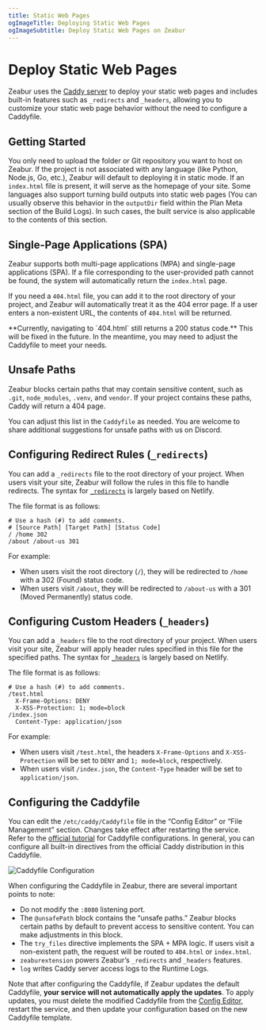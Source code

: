 ```yaml
---
title: Static Web Pages
ogImageTitle: Deploying Static Web Pages
ogImageSubtitle: Deploy Static Web Pages on Zeabur
---
```



# Deploy Static Web Pages

Zeabur uses the [Caddy server](https://caddyserver.com/) to deploy your static web pages and includes built-in features such as `_redirects` and `_headers`, allowing you to customize your static web page behavior without the need to configure a Caddyfile.

## Getting Started

You only need to upload the folder or Git repository you want to host on Zeabur. If the project is not associated with any language (like Python, Node.js, Go, etc.), Zeabur will default to deploying it in static mode. If an `index.html` file is present, it will serve as the homepage of your site. Some languages also support turning build outputs into static web pages (You can usually observe this behavior in the `outputDir` field within the Plan Meta section of the Build Logs). In such cases, the built service is also applicable to the contents of this section.

## Single-Page Applications (SPA)

Zeabur supports both multi-page applications (MPA) and single-page applications (SPA). If a file corresponding to the user-provided path cannot be found, the system will automatically return the `index.html` page.

If you need a `404.html` file, you can add it to the root directory of your project, and Zeabur will automatically treat it as the 404 error page. If a user enters a non-existent URL, the contents of `404.html` will be returned.

<Callout type="warning">
**Currently, navigating to `404.html` still returns a 200 status code.** This will be fixed in the future. In the meantime, you may need to adjust the Caddyfile to meet your needs.
</Callout>

## Unsafe Paths

Zeabur blocks certain paths that may contain sensitive content, such as `.git`, `node_modules`, `.venv`, and `vendor`. If your project contains these paths, Caddy will return a 404 page.

You can adjust this list in the `Caddyfile` as needed. You are welcome to share additional suggestions for unsafe paths with us on Discord.

## Configuring Redirect Rules (`_redirects`)

You can add a `_redirects` file to the root directory of your project. When users visit your site, Zeabur will follow the rules in this file to handle redirects. The syntax for [`_redirects`](https://docs.netlify.com/routing/redirects/#syntax-for-the-redirects-file) is largely based on Netlify.

The file format is as follows:

```plaintext filename="_redirects"
# Use a hash (#) to add comments.
# [Source Path] [Target Path] [Status Code]
/ /home 302
/about /about-us 301
```

For example:

- When users visit the root directory (`/`), they will be redirected to `/home` with a 302 (Found) status code.
- When users visit `/about`, they will be redirected to `/about-us` with a 301 (Moved Permanently) status code.

## Configuring Custom Headers (`_headers`)

You can add a `_headers` file to the root directory of your project. When users visit your site, Zeabur will apply header rules specified in this file for the specified paths. The syntax for [`_headers`](https://docs.netlify.com/routing/headers/) is largely based on Netlify.

The file format is as follows:

```plaintext filename="_headers"
# Use a hash (#) to add comments.
/test.html
  X-Frame-Options: DENY
  X-XSS-Protection: 1; mode=block
/index.json
  Content-Type: application/json
```

For example:

- When users visit `/test.html`, the headers `X-Frame-Options` and `X-XSS-Protection` will be set to `DENY` and `1; mode=block`, respectively.
- When users visit `/index.json`, the `Content-Type` header will be set to `application/json`.

## Configuring the Caddyfile

You can edit the `/etc/caddy/Caddyfile` file in the “Config Editor” or “File Management” section. Changes take effect after restarting the service. Refer to the [official tutorial](https://caddyserver.com/docs/caddyfile-tutorial) for Caddyfile configurations. In general, you can configure all built-in directives from the official Caddy distribution in this Caddyfile.

![Caddyfile Configuration](/guides/static/caddyfile-configuration.webp)

When configuring the Caddyfile in Zeabur, there are several important points to note:

- Do not modify the `:8080` listening port.
- The `@unsafePath` block contains the “unsafe paths.” Zeabur blocks certain paths by default to prevent access to sensitive content. You can make adjustments in this block.
- The `try_files` directive implements the SPA + MPA logic. If users visit a non-existent path, the request will be routed to `404.html` or `index.html`.
- `zeaburextension` powers Zeabur’s `_redirects` and `_headers` features.
- `log` writes Caddy server access logs to the Runtime Logs.

Note that after configuring the Caddyfile, if Zeabur updates the default Caddyfile, **your service will not automatically apply the updates**. To apply updates, you must delete the modified Caddyfile from the [Config Editor](/data-management/config-edit), restart the service, and then update your configuration based on the new Caddyfile template.
